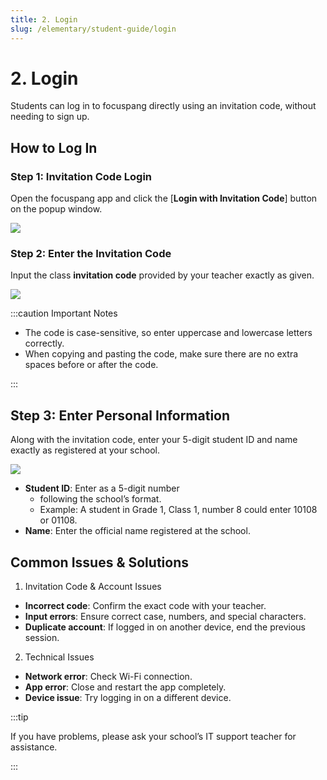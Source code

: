 ```yaml
---
title: 2. Login
slug: /elementary/student-guide/login
---
```



# 2. Login

Students can log in to focuspang directly using an invitation code, without needing to sign up.

## How to Log In

### Step 1: Invitation Code Login

Open the focuspang app and click the [**Login with Invitation Code**] button on the popup window.

<Image src="/img/en/elementary/student/05-01.jpg" size="lg" />

### Step 2: Enter the Invitation Code

Input the class **invitation code** provided by your teacher exactly as given.

<Image src="/img/en/elementary/student/05-02.jpg" size="lg" />

:::caution Important Notes

- The code is case-sensitive, so enter uppercase and lowercase letters correctly.
- When copying and pasting the code, make sure there are no extra spaces before or after the code.

:::

## Step 3: Enter Personal Information

Along with the invitation code, enter your 5-digit student ID and name exactly as registered at your school.

<Image src="/img/en/elementary/student/05-03.jpg" size="lg" />

- **Student ID**: Enter as a 5-digit number
  - following the school’s format.
  - Example: A student in Grade 1, Class 1, number 8 could enter 10108 or 01108.
- **Name**: Enter the official name registered at the school.

## Common Issues & Solutions

1. Invitation Code & Account Issues

- **Incorrect code**: Confirm the exact code with your teacher.
- **Input errors**: Ensure correct case, numbers, and special characters.
- **Duplicate account**: If logged in on another device, end the previous session.

2. Technical Issues

- **Network error**: Check Wi-Fi connection.
- **App error**: Close and restart the app completely.
- **Device issue**: Try logging in on a different device.

:::tip

If you have problems, please ask your school’s IT support teacher for assistance.

:::
